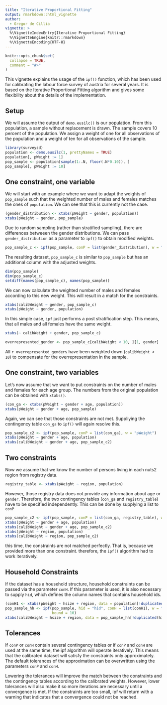 ```yaml
---
title: "Iterative Proportional Fitting"
output: rmarkdown::html_vignette
author:
  - Gregor de Cillia
vignette: >
  %\VignetteIndexEntry{Iterative Proportional Fitting}
  %\VignetteEngine{knitr::rmarkdown}
  %\VignetteEncoding{UTF-8}
---
```


```r
knitr::opts_chunk$set(
  collapse = TRUE,
  comment = "#>"
)
```

This vignette explains the usage of the `ipf()` function, which has been used for calibrating the labour force survey of austria for several years.
It is based on the Iterative Proportional Fitting algorithm and gives some flexibility about the details of the implementation.

## Setup

We will assume the output of `demo.eusilc()` is our population.
From this population, a sample without replacement is drawn.
The sample covers 10 percent of the population.
We assign a weight of one for all observations of the population and a weight of ten for all observations of the sample.

```r
library(surveysd)
population <- demo.eusilc(1, prettyNames = TRUE)
population[, pWeight := 1]
pop_sample <- population[sample(1:.N, floor(.N*0.10)), ]
pop_sample[, pWeight := 10]
```

## One constraint, one variable

We will start with an example where we want to adapt the weights of `pop_sample` such that the weighted number of males and females matches the ones of `population`.
We can see that this is currently not the case.

```r
(gender_distribution <- xtabs(pWeight ~ gender, population))
xtabs(pWeight ~ gender, pop_sample)
```

Due to random sampling (rather than stratified sampling), there are differences betweeen the gender distributions.
We can pass `gender_distribution` as a parameter to `ipf()` to obtain modified weights.

```r
pop_sample_c <- ipf(pop_sample, conP = list(gender_distribution), w = "pWeight")
```

The resulting dataset, `pop_sample_c` is similar to `pop_sample` but has an additional column with the adjusted weights.

```r
dim(pop_sample)
dim(pop_sample_c)
setdiff(names(pop_sample_c), names(pop_sample))
```

We can now calculate the weighted number of males and females according to this new weight.
This will result in a match for the constraints.

```r
xtabs(calibWeight ~ gender, pop_sample_c)
xtabs(pWeight ~ gender, population)
```

In this simple case, `ipf` just performs a post stratification step.
This means, that all males and all females have the same weight.

```r
xtabs(~ calibWeight + gender, pop_sample_c)
```

```r
overrepresented_gender <- pop_sample_c[calibWeight < 10, ][1, gender]
```

All `r overrepresented_gender`s have been weighted down (`calibWeight < 10`) to compensate for the overrepresentation in the sample.

## One constraint, two variables

Let's now assume that we want to put constraints on the number of males and females for each age group. 
The numbers from the original population can be obtained with `xtabs()`.

```r
(con_ga <- xtabs(pWeight ~ gender + age, population))
xtabs(pWeight ~ gender + age, pop_sample)
```

Again, we can see that those constraints are not met.
Suppliying the contingency table `con_ga` to `ipf()` will again resolve this.

```r
pop_sample_c2 <- ipf(pop_sample, conP = list(con_ga), w = "pWeight")
xtabs(pWeight ~ gender + age, population)
xtabs(calibWeight ~ gender + age, pop_sample_c2)
```

## Two constraints

Now we assume that we know the number of persons living in each nuts2 region from registry data.

```r
registry_table <- xtabs(pWeight ~ region, population)
```

However, those registry data does not provide any information about age or `gender`.
Therefore, the two contingency tables (`con_ga` and `registry_table`) have to be specified independently.
This can be done by supplying a list to `conP`

```r
pop_sample_c2 <- ipf(pop_sample, conP = list(con_ga, registry_table), w = "pWeight")
xtabs(pWeight ~ gender + age, population)
xtabs(calibWeight ~ gender + age, pop_sample_c2)
xtabs(pWeight ~ region, population)
xtabs(calibWeight ~ region, pop_sample_c2)
```

this time, the constraints are not matched perfectly.
That is, because we provided more than one constraint.
therefore, the `ipf()` algorithm had to work iteratively.

## Household Constraints

If the dataset has a household structure, household constraints can be passed
via the parameter `conH`. If this parameter is used, it is also necessary to
supply `hid`, which defines the column names that contains household ids.

```r
(conH1 <- xtabs(pWeight ~ hsize + region, data = population[!duplicated(hid)]))
pop_sample_hh <- ipf(pop_sample, hid = "hid", conH = list(conH1), w = "pWeight",
                     bound = 10)
xtabs(calibWeight ~ hsize + region, data = pop_sample_hh[!duplicated(hid)])
```

## Tolerances

If `conP` or `conH` contain several contingency tables or if `conP` and `conH`
are used at the same time, the ipf algorithm will operate iteratively. This
means that the calibrated dataset will satisfy the constraints only
approximately. The default tolerances of the approximation can be overwritten
using the parameters `conP` and `conH`.

Lowering the tolerances will improve the match between the constraints and
the contingency tables according to the calibrated weights. However, lower
tolerances will also make it so more iterations are necessary until a
convergence is met. If the constraints are too small, ipf will return with
a warning that indicates that a convergence could not be reached.
